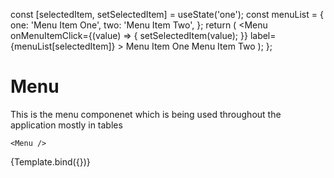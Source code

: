 
<Meta title="Base/Menu" component={Menu} />

  const [selectedItem, setSelectedItem] = useState('one');
  const menuList = {
    one: 'Menu Item One',
    two: 'Menu Item Two',
  };
  return (
    <Menu
      onMenuItemClick={(value) => {
        setSelectedItem(value);
      }}
      label={menuList[selectedItem]}
    >
      <MenuItem value="one">
        <Typography>Menu Item One</Typography>
      </MenuItem>
      <MenuItem value="two">
        <Typography>Menu Item Two</Typography>
      </MenuItem>
    </Menu>
  );
};

# Menu

This is the menu componenet which is being used throughout the application mostly in tables

```tsx
<Menu />
```

<Canvas>
  <Story name="Menu">{Template.bind({})}</Story>
</Canvas>
